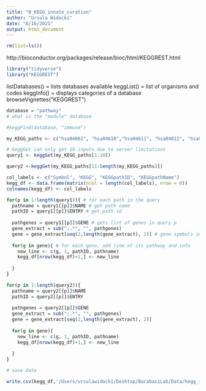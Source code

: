 ```yaml
---
title: "0_KEGG_innate_curation"
author: "Ursula Widocki"
date: "6/16/2021"
output: html_document
---
```


```r
rm(list=ls())
```

http://bioconductor.org/packages/release/bioc/html/KEGGREST.html


```r
library("tidyverse")
library("KEGGREST")

```

listDatabases() = lists databases available
keggList() = list of organisms and codes
keggInfo(<database>) = displays categories of a database
browseVignettes("KEGGREST")

```r
database = "pathway"
# what is the "module" database

#keggFind(database, "immune")

```

```r
my_KEGG_paths <- c("hsa04062", "hsa04610","hsa04611", "hsa04612", "hsa04613","hsa04620", " hsa04621", "hsa04622", "hsa04623", "hsa04625", "hsa04640", "hsa04650", "hsa04657", "hsa04664", "hsa04670", "hsa04672")

# keggGet can only get 10 inputs due to server limitations
query1 <- keggGet(my_KEGG_paths[1:10])

query2 <-keggGet(my_KEGG_paths[11:length(my_KEGG_paths)])

```

```r
col_labels <- c("Symbol", "KEGG", "KEGGpathID", "KEGGpathName")
kegg_df <- data.frame(matrix(ncol = length(col_labels), nrow = 0))
colnames(kegg_df) <- col_labels

for(p in 1:length(query1)){ # for each path in the query
  pathname = query1[[p]]$NAME # get path name
  pathID = query1[[p]]$ENTRY # get path id
  
  pathgenes = query1[[p]]$GENE # gets list of genes in query p
  gene_extract = sub(";.*", "", pathgenes)
  gene = gene_extract[seq(2,length(gene_extract), 2)] # gene symbols in path p
  
  for(g in gene){ # for each gene, add line of its pathway and info
    new_line <- c(g, 1, pathID, pathname)
    kegg_df[nrow(kegg_df)+1,] <- new_line
    
  }
}

for(p in 1:length(query2)){
  pathname = query2[[p]]$NAME
  pathID = query2[[p]]$ENTRY
  
  pathgenes = query2[[p]]$GENE
  gene_extract = sub(";.*", "", pathgenes)
  gene = gene_extract[seq(2,length(gene_extract), 2)]
  
  for(g in gene){
    new_line <- c(g, 1, pathID, pathname)
    kegg_df[nrow(kegg_df)+1,] <- new_line
    
  }
}

```

```r
# save data

write.csv(kegg_df,'/Users/ursulawidocki/Desktop/BarabasiLab/Data/kegg_innate_genes.csv')

```






